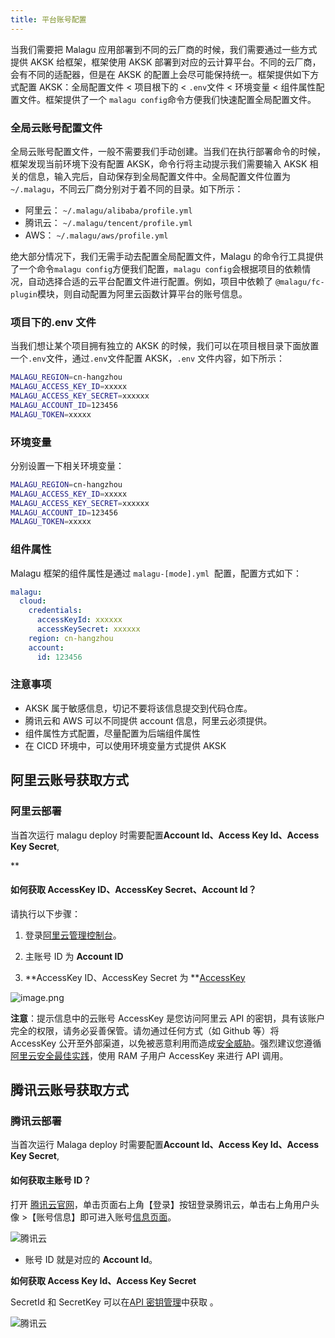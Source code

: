 ```yaml
---
title: 平台账号配置
---
```


当我们需要把 Malagu 应用部署到不同的云厂商的时候，我们需要通过一些方式提供 AKSK 给框架，框架使用 AKSK 部署到对应的云计算平台。不同的云厂商，会有不同的适配器，但是在 AKSK 的配置上会尽可能保持统一。框架提供如下方式配置 AKSK：全局配置文件 < 项目根下的 < `.env`文件 < 环境变量 < 组件属性配置文件。框架提供了一个 `malagu config`命令方便我们快速配置全局配置文件。

### 全局云账号配置文件

全局云账号配置文件，一般不需要我们手动创建。当我们在执行部署命令的时候，框架发现当前环境下没有配置 AKSK，命令行将主动提示我们需要输入 AKSK 相关的信息，输入完后，自动保存到全局配置文件中。全局配置文件位置为 `~/.malagu`，不同云厂商分别对于着不同的目录。如下所示：

- 阿里云： `~/.malagu/alibaba/profile.yml`
- 腾讯云： `~/.malagu/tencent/profile.yml`
- AWS： `~/.malagu/aws/profile.yml`

绝大部分情况下，我们无需手动去配置全局配置文件，Malagu 的命令行工具提供了一个命令`malagu config`方便我们配置，`malagu config`会根据项目的依赖情况，自动选择合适的云平台配置文件进行配置。例如，项目中依赖了 `@malagu/fc-plugin`模块，则自动配置为阿里云函数计算平台的账号信息。

### 项目下的.env 文件

当我们想让某个项目拥有独立的 AKSK 的时候，我们可以在项目根目录下面放置一个`.env`文件，通过`.env`文件配置 AKSK，`.env` 文件内容，如下所示：

```bash
MALAGU_REGION=cn-hangzhou
MALAGU_ACCESS_KEY_ID=xxxxx
MALAGU_ACCESS_KEY_SECRET=xxxxxx
MALAGU_ACCOUNT_ID=123456
MALAGU_TOKEN=xxxxx
```

### 环境变量

分别设置一下相关环境变量：

```bash
MALAGU_REGION=cn-hangzhou
MALAGU_ACCESS_KEY_ID=xxxxx
MALAGU_ACCESS_KEY_SECRET=xxxxxx
MALAGU_ACCOUNT_ID=123456
MALAGU_TOKEN=xxxxx
```

### 组件属性

Malagu 框架的组件属性是通过 `malagu-[mode].yml`  配置，配置方式如下：

```yaml
malagu:
  cloud:
    credentials:
      accessKeyId: xxxxxx
      accessKeySecret: xxxxxx
    region: cn-hangzhou
    account:
      id: 123456
```

### 注意事项

- AKSK 属于敏感信息，切记不要将该信息提交到代码仓库。
- 腾讯云和 AWS 可以不同提供 account 信息，阿里云必须提供。
- 组件属性方式配置，尽量配置为后端组件属性
- 在 CICD 环境中，可以使用环境变量方式提供 AKSK

## 阿里云账号获取方式

### 阿里云部署

当首次运行 malagu deploy 时需要配置**Account Id、Access Key Id、Access Key Secret**,

\*\*

#### 如何获取 AccessKey ID、AccessKey Secret、**Account Id？**

请执行以下步骤：

1. 登录[阿里云管理控制台](https://fc.console.aliyun.com/fc/overview/cn-hangzhou)。

1. 主账号 ID 为 **Account ID**
1. **AccessKey ID、AccessKey Secret 为 **[AccessKey](https://usercenter.console.aliyun.com/?#/manage/ak)

![image.png](../../../assets/aliyun_1.webp)

**注意**：提示信息中的云账号 AccessKey 是您访问阿里云 API 的密钥，具有该账户完全的权限，请务必妥善保管。请勿通过任何方式（如 Github 等）将 AccessKey 公开至外部渠道，以免被恶意利用而造成[安全威胁](https://help.aliyun.com/knowledge_detail/54059.html?spm=5176.2020520142.0.0.6a2b2b56U3EGpu)。强烈建议您遵循[阿里云安全最佳实践](https://help.aliyun.com/document_detail/28642.html)，使用 RAM 子用户 AccessKey 来进行 API 调用。

## 腾讯云账号获取方式

### 腾讯云部署

当首次运行 Malaga deploy 时需要配置**Account Id、Access Key Id、Access Key Secret**,

#### 如何获取主账号 ID？

打开 [腾讯云官网](https://cloud.tencent.com)，单击页面右上角【登录】按钮登录腾讯云，单击右上角用户头像 >【账号信息】即可进入账号[信息页面](https://console.cloud.tencent.com)。

![腾讯云](../../../assets/txyun_1.webp)

- 账号 ID 就是对应的 **Account Id**。

**如何获取 Access Key Id、Access Key Secret**

SecretId 和 SecretKey 可以在[API 密钥管理](https://console.cloud.tencent.com/cam/capi)中获取 。

![腾讯云](../../../assets/txyun_2.webp)
